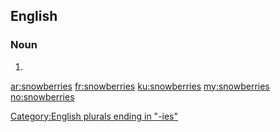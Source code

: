 ==English==

===Noun===
{{head|en|plural}}

# {{plural of|snowberry|lang=en|nocat=1}}

[[Category:English plurals ending in "-ies"]]

[[ar:snowberries]]
[[fr:snowberries]]
[[ku:snowberries]]
[[my:snowberries]]
[[no:snowberries]]